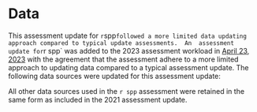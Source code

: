 # Data

<!--
Data comprise the foundational components of stock assessment models.
The decision to include or exclude particular data sources in an assessment model depends on many factors.
These factors often include, but are not limited to,
the way in which data were collected (e.g., measurement method and consistency);
the spatial and temporal coverage of the data;
the quantity of data available per desired sampling unit;
the representativeness of the data to inform the modeled processes of importance;
timing of when the data were provided;
limitations imposed by the Terms of Reference; and
the presence of an avenue for the inclusion of the data in the assessment model.
Attributes associated with a data source can change through time,
as can the applicability of the data source when different modeling approaches are explored (e.g., stock structure or time-varying processes).
Therefore, the specific data sources included or excluded from this assessment should not necessarily constrain the selection of data sources applicable to future stock assessments for `r spp`.
Even if a data source is not directly used in the stock assessment they can provide valuable insights into biology, fishery behavior, or localized dynamics.

Data from a wide range of programs were available for possible inclusion in the current assessment model.
Descriptions of each data source included in the model (Figure \@ref(fig:data-plot)) and sources that were explored but not included in the base model are provided below.
Data that were excluded from the base model were explicitly explored during the development of this stock assessment or have not changed since their past exploration in a previous `r spp` stock assessment.
In some cases, the inclusion of excluded data sources were explored through sensitivity analyses (see Section \@ref(assessment-model)).
-->

This assessment update for `r `spp` followed a more limited data updating approach compared to typical update assessments.  An  assessment update for `r spp` was added to the 2023 assessment workload in [April 23, 2023](https://www.pcouncil.org/april-2023-decision-summary-document/) with the agreement that the assessment adhere to a more limited approach to updating data compared to a typical assessment update. The following data sources were updated for this assessment update:

\begin{enumerate}
  \item The work to add recent commercial to the model for 2021-2022 identified two issues in the landings data in the 2021 assessment update which likely extended to previous assessments. @kellijohnson ADD DETAILS ON THE MISSING PACFIN CATCHES HERE Additionally, it appears that previous assessments failed to include bycatch from the at-sea fishery. The annual bycatch of sablefish by the at-sea fishery of sablefish is typically relatively low but after there have been sharp increases following years of large recruitment events (e.g., 304 mt in 2022). Both of these data corrections were included in this assessment update.
  \item The discard rates, mean weights and length compositions from discarded fish observed by the West Coast Groundfish Observer Program (WCGOP) were updated and the new values for 2020 and 2021 were added to the model.  
  \item The relative index of abundance, length composition, and conditional-age-at-length data from the Northwest Fisheries Science Center (NWFSC) West Coast Groundfish Bottom Trawl Survey (WCGBT) were updated and extended through 2022.

\end{enumerate}

All other data sources used in the `r spp` assessment were retained in the same form as included in the 2021 assessment update. 